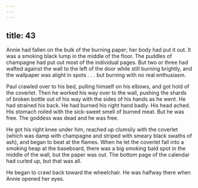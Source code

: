 ```yaml
---
---
---
```

title: 43
---




Annie had fallen on the bulk of the burning paper; her body had put it out. It was a smoking black lump in the middle of the floor. The puddles of champagne had put out most of the individual pages. But two or three had wafted against the wall to the left of the door while still burning brightly, and the wallpaper was alight in spots . . . but burning with no real enthusiasm.

Paul crawled over to his bed, pulling himself on his elbows, and got hold of the coverlet. Then he worked his way over to the wall, pushing the shards of broken bottle out of his way with the sides of his hands as he went. He had strained his back. He had burned his right hand badly. His head ached. His stomach roiled with the sick-sweet smell of burned meat. But he was free. The goddess was dead and he was free.

He got his right knee under him, reached up clumsily with the coverlet (which was damp with champagne and striped with smeary black swaths of ash), and began to beat at the flames. When he let the coverlet fall into a smoking heap at the baseboard, there was a big smoking bald spot in the middle of the wall, but the paper was out. The bottom page of the calendar had curled up, but that was all.

He began to crawl back toward the wheelchair. He was halfway there when Annie opened her eyes.